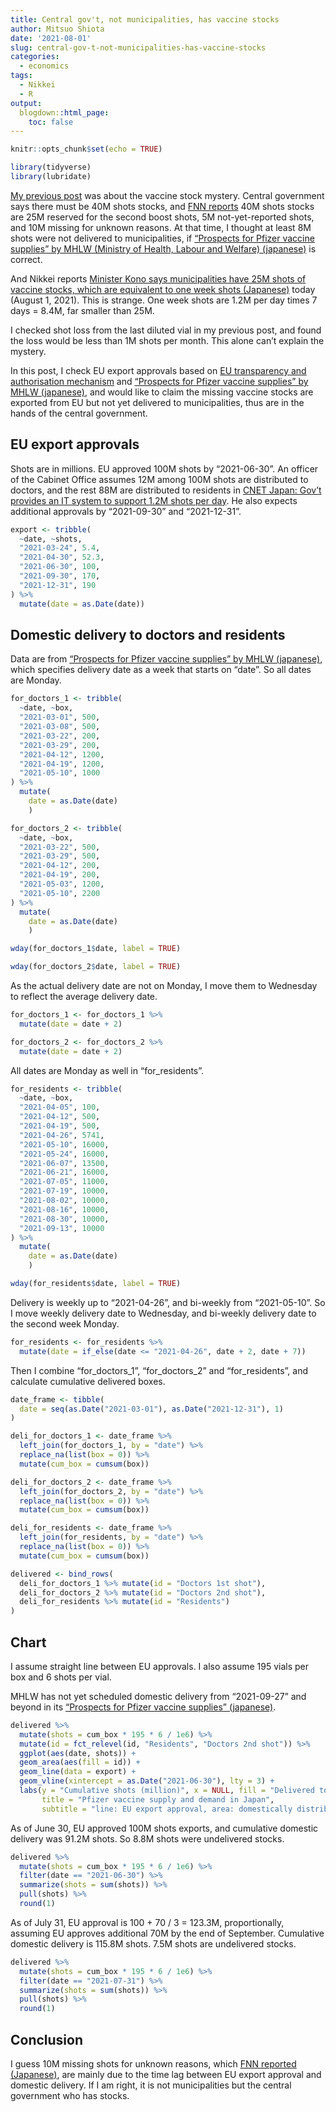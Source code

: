 ```yaml
---
title: Central gov't, not municipalities, has vaccine stocks
author: Mitsuo Shiota
date: '2021-08-01'
slug: central-gov-t-not-municipalities-has-vaccine-stocks
categories:
  - economics
tags:
  - Nikkei
  - R
output:
  blogdown::html_page:
    toc: false
---
```



```r

knitr::opts_chunk$set(echo = TRUE)

library(tidyverse)
library(lubridate)

```

[My previous post](https://mitsuoxv.rbind.io/2021/07/17/do-some-municipalities-have-superfluous-stocks-of-pfizer-vaccines/) was about the vaccine stock mystery. Central government says there must be 40M shots stocks, and [FNN reports](https://www.fnn.jp/articles/-/211144) 40M shots stocks are 25M reserved for the second boost shots, 5M not-yet-reported shots, and 10M missing for unknown reasons. At that time, I thought at least 8M shots were not delivered to municipalities, if ["Prospects for Pfizer vaccine supplies" by MHLW (Ministry of Health, Labour and Welfare) (japanese)](https://www.mhlw.go.jp/stf/seisakunitsuite/bunya/vaccine_supply.html) is correct.

And Nikkei reports [Minister Kono says municipalities have 25M shots of vaccine stocks, which are equivalent to one week shots (Japanese)](https://www.nikkei.com/article/DGXZQOUA314080R30C21A7000000/) today (August 1, 2021). This is strange. One week shots are 1.2M per day times 7 days = 8.4M, far smaller than 25M.

I checked shot loss from the last diluted vial in my previous post, and found the loss would be less than 1M shots per month. This alone can't explain the mystery.

In this post, I check EU export approvals based on [EU transparency and authorisation mechanism](https://ec.europa.eu/commission/presscorner/detail/en/ip_21_1352) and ["Prospects for Pfizer vaccine supplies" by MHLW (japanese)](https://www.mhlw.go.jp/stf/seisakunitsuite/bunya/vaccine_supply.html), and would like to claim the missing vaccine stocks are exported from EU but not yet delivered to municipalities, thus are in the hands of the central government.

## EU export approvals

Shots are in millions. EU approved 100M shots by "2021-06-30". An officer of the Cabinet Office assumes 12M among 100M shots are distributed to doctors, and the rest 88M are distributed to residents in [CNET Japan: Gov't provides an IT system to support 1.2M shots per day](https://japan.cnet.com/article/35174047/). He also expects additional approvals by "2021-09-30" and "2021-12-31".

```r

export <- tribble(
  ~date, ~shots,
  "2021-03-24", 5.4,
  "2021-04-30", 52.3,
  "2021-06-30", 100,
  "2021-09-30", 170,
  "2021-12-31", 190
) %>% 
  mutate(date = as.Date(date))

```

## Domestic delivery to doctors and residents

Data are from ["Prospects for Pfizer vaccine supplies" by MHLW (japanese)](https://www.mhlw.go.jp/stf/seisakunitsuite/bunya/vaccine_supply.html), which specifies delivery date as a week that starts on "date". So all dates are Monday.

```r

for_doctors_1 <- tribble(
  ~date, ~box,
  "2021-03-01", 500,
  "2021-03-08", 500,
  "2021-03-22", 200,
  "2021-03-29", 200,
  "2021-04-12", 1200,
  "2021-04-19", 1200,
  "2021-05-10", 1000
) %>% 
  mutate(
    date = as.Date(date)
    )

for_doctors_2 <- tribble(
  ~date, ~box,
  "2021-03-22", 500,
  "2021-03-29", 500,
  "2021-04-12", 200,
  "2021-04-19", 200,
  "2021-05-03", 1200,
  "2021-05-10", 2200
) %>% 
  mutate(
    date = as.Date(date)
    )

wday(for_doctors_1$date, label = TRUE)

wday(for_doctors_2$date, label = TRUE)

```

As the actual delivery date are not on Monday, I move them to Wednesday to reflect the average delivery date.

```r

for_doctors_1 <- for_doctors_1 %>% 
  mutate(date = date + 2)

for_doctors_2 <- for_doctors_2 %>% 
  mutate(date = date + 2)


```

All dates are Monday as well in "for_residents".

```r

for_residents <- tribble(
  ~date, ~box,
  "2021-04-05", 100,
  "2021-04-12", 500,
  "2021-04-19", 500,
  "2021-04-26", 5741,
  "2021-05-10", 16000,
  "2021-05-24", 16000,
  "2021-06-07", 13500,
  "2021-06-21", 16000,
  "2021-07-05", 11000,
  "2021-07-19", 10000,
  "2021-08-02", 10000,
  "2021-08-16", 10000,
  "2021-08-30", 10000,
  "2021-09-13", 10000
) %>% 
  mutate(
    date = as.Date(date)
    )

wday(for_residents$date, label = TRUE)

```

Delivery is weekly up to "2021-04-26", and bi-weekly from "2021-05-10". So I move weekly delivery date to Wednesday, and bi-weekly delivery date to the second week Monday.

```r

for_residents <- for_residents %>% 
  mutate(date = if_else(date <= "2021-04-26", date + 2, date + 7))

```

Then I combine "for_doctors_1", "for_doctors_2" and "for_residents", and calculate cumulative delivered boxes.

```r

date_frame <- tibble(
  date = seq(as.Date("2021-03-01"), as.Date("2021-12-31"), 1)
)

deli_for_doctors_1 <- date_frame %>% 
  left_join(for_doctors_1, by = "date") %>% 
  replace_na(list(box = 0)) %>% 
  mutate(cum_box = cumsum(box))

deli_for_doctors_2 <- date_frame %>% 
  left_join(for_doctors_2, by = "date") %>% 
  replace_na(list(box = 0)) %>% 
  mutate(cum_box = cumsum(box))

deli_for_residents <- date_frame %>% 
  left_join(for_residents, by = "date") %>% 
  replace_na(list(box = 0)) %>% 
  mutate(cum_box = cumsum(box))

delivered <- bind_rows(
  deli_for_doctors_1 %>% mutate(id = "Doctors 1st shot"),
  deli_for_doctors_2 %>% mutate(id = "Doctors 2nd shot"),
  deli_for_residents %>% mutate(id = "Residents")
)

```

## Chart

I assume straight line between EU approvals. I also assume 195 vials per box and 6 shots per vial.

MHLW has not yet scheduled domestic delivery from "2021-09-27" and beyond in its ["Prospects for Pfizer vaccine supplies"  (japanese)](https://www.mhlw.go.jp/stf/seisakunitsuite/bunya/vaccine_supply.html).

```r

delivered %>% 
  mutate(shots = cum_box * 195 * 6 / 1e6) %>% 
  mutate(id = fct_relevel(id, "Residents", "Doctors 2nd shot")) %>% 
  ggplot(aes(date, shots)) +
  geom_area(aes(fill = id)) +
  geom_line(data = export) +
  geom_vline(xintercept = as.Date("2021-06-30"), lty = 3) +
  labs(y = "Cumulative shots (million)", x = NULL, fill = "Delivered to:",
       title = "Pfizer vaccine supply and demand in Japan",
       subtitle = "line: EU export approval, area: domestically distributed")

```

As of June 30, EU approved 100M shots exports, and cumulative domestic delivery was 91.2M shots. So 8.8M shots were undelivered stocks.

```r

delivered %>% 
  mutate(shots = cum_box * 195 * 6 / 1e6) %>% 
  filter(date == "2021-06-30") %>% 
  summarize(shots = sum(shots)) %>% 
  pull(shots) %>% 
  round(1)

```

As of July 31, EU approval is 100 + 70 / 3 = 123.3M, proportionally, assuming EU approves additional 70M by the end of September. Cumulative domestic delivery is 115.8M shots. 7.5M shots are undelivered stocks.

```r

delivered %>% 
  mutate(shots = cum_box * 195 * 6 / 1e6) %>% 
  filter(date == "2021-07-31") %>% 
  summarize(shots = sum(shots)) %>% 
  pull(shots) %>% 
  round(1)

```

## Conclusion

I guess 10M missing shots for unknown reasons, which [FNN reported (Japanese)](https://www.fnn.jp/articles/-/211144), are mainly due to the time lag between EU export approval and domestic delivery. If I am right, it is not municipalities but the central government who has stocks.
